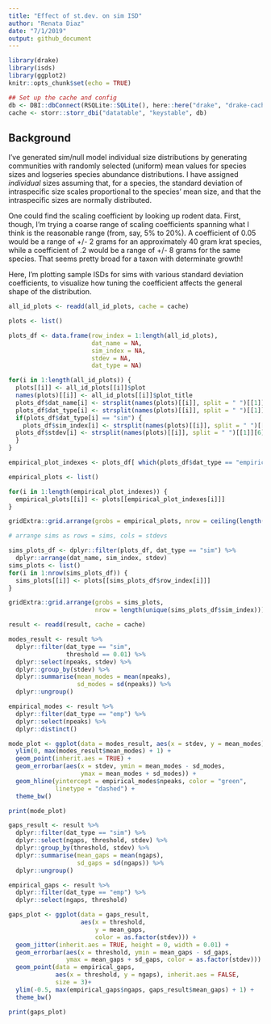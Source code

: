 ```yaml
---
title: "Effect of st.dev. on sim ISD"
author: "Renata Diaz"
date: "7/1/2019"
output: github_document
---
```


```r
library(drake)
library(isds)
library(ggplot2)
knitr::opts_chunk$set(echo = TRUE)

## Set up the cache and config
db <- DBI::dbConnect(RSQLite::SQLite(), here::here("drake", "drake-cache.sqlite"))
cache <- storr::storr_dbi("datatable", "keystable", db)

```

## Background

I've generated sim/null model individual size distributions by generating communities with randomly selected (uniform) mean values for species sizes and logseries species abundance distributions. I have assigned *individual* sizes assuming that, for a species, the standard deviation of intraspecific size scales proportional to the species' mean size, and that the intraspecific sizes are normally distributed. 

One could find the scaling coefficient by looking up rodent data. First, though, I'm trying a coarse range of scaling coefficients spanning what I think is the reasonable range (from, say, 5% to 20%). A coefficient of 0.05 would be a range of +/- 2 grams for an approximately 40 gram krat species, while a coefficient of .2 would be a range of +/- 8 grams for the same species. That seems pretty broad for a taxon with determinate growth! 

Here, I'm plotting sample ISDs for sims with various standard deviation coefficients, to visualize how tuning the coefficient affects the general shape of the distribution.

```r

all_id_plots <- readd(all_id_plots, cache = cache)

plots <- list() 

plots_df <- data.frame(row_index = 1:length(all_id_plots),
                       dat_name = NA,
                       sim_index = NA,
                       stdev = NA,
                       dat_type = NA)

for(i in 1:length(all_id_plots)) {
  plots[[i]] <- all_id_plots[[i]]$plot
  names(plots)[[i]] <- all_id_plots[[i]]$plot_title
  plots_df$dat_name[i] <- strsplit(names(plots)[[i]], split = " ")[[1]][1]
  plots_df$dat_type[i] <- strsplit(names(plots)[[i]], split = " ")[[1]][2]
  if(plots_df$dat_type[i] == "sim") {
    plots_df$sim_index[i] <- strsplit(names(plots)[[i]], split = " ")[[1]][3]
  plots_df$stdev[i] <- strsplit(names(plots)[[i]], split = " ")[[1]][6]
  }
}


```

```r
empirical_plot_indexes <- plots_df[ which(plots_df$dat_type == "empirical"), "row_index"]

empirical_plots <- list()

for(i in 1:length(empirical_plot_indexes)) {
  empirical_plots[[i]] <- plots[[empirical_plot_indexes[i]]]
}

gridExtra::grid.arrange(grobs = empirical_plots, nrow = ceiling(length(which(plots_df$dat_type == "empirical"))/2))

```

```r
# arrange sims as rows = sims, cols = stdevs

sims_plots_df <- dplyr::filter(plots_df, dat_type == "sim") %>%
  dplyr::arrange(dat_name, sim_index, stdev)
sims_plots <- list() 
for(i in 1:nrow(sims_plots_df)) {
  sims_plots[[i]] <- plots[[sims_plots_df$row_index[i]]]
}

gridExtra::grid.arrange(grobs = sims_plots,
                        nrow = length(unique(sims_plots_df$sim_index)))

```


```r
result <- readd(result, cache = cache)

modes_result <- result %>%
  dplyr::filter(dat_type == "sim",
                threshold == 0.01) %>%
  dplyr::select(npeaks, stdev) %>%
  dplyr::group_by(stdev) %>%
  dplyr::summarise(mean_modes = mean(npeaks),
                   sd_modes = sd(npeaks)) %>%
  dplyr::ungroup()

empirical_modes <- result %>%
  dplyr::filter(dat_type == "emp") %>%
  dplyr::select(npeaks) %>%
  dplyr::distinct()

mode_plot <- ggplot(data = modes_result, aes(x = stdev, y = mean_modes)) + 
  ylim(0, max(modes_result$mean_modes) + 1) +
  geom_point(inherit.aes = TRUE) +
  geom_errorbar(aes(x = stdev, ymin = mean_modes - sd_modes, 
                    ymax = mean_modes + sd_modes)) +
  geom_hline(yintercept = empirical_modes$npeaks, color = "green", 
             linetype = "dashed") +
  theme_bw()

print(mode_plot)

```

```r

gaps_result <- result %>%
  dplyr::filter(dat_type == "sim") %>%
  dplyr::select(ngaps, threshold, stdev) %>%
  dplyr::group_by(threshold, stdev) %>%
  dplyr::summarise(mean_gaps = mean(ngaps),
                   sd_gaps = sd(ngaps)) %>%
  dplyr::ungroup()

empirical_gaps <- result %>%
  dplyr::filter(dat_type == "emp") %>%
  dplyr::select(ngaps, threshold)

gaps_plot <- ggplot(data = gaps_result,
                    aes(x = threshold, 
                        y = mean_gaps,
                        color = as.factor(stdev))) + 
  geom_jitter(inherit.aes = TRUE, height = 0, width = 0.01) +
  geom_errorbar(aes(x = threshold, ymin = mean_gaps - sd_gaps,
                ymax = mean_gaps + sd_gaps, color = as.factor(stdev))) +
  geom_point(data = empirical_gaps,
             aes(x = threshold, y = ngaps), inherit.aes = FALSE,
             size = 3)+
  ylim(-0.5, max(empirical_gaps$ngaps, gaps_result$mean_gaps) + 1) +
  theme_bw()

print(gaps_plot)
```
